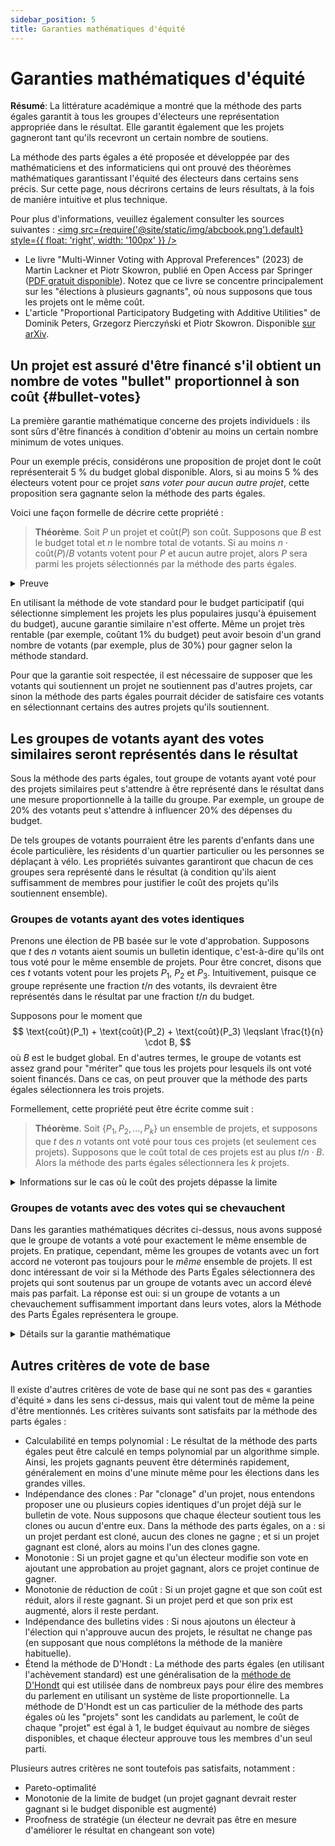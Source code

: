 ```yaml
---
sidebar_position: 5
title: Garanties mathématiques d'équité
---
```



# Garanties mathématiques d'équité

<div class="summary">
<b>Résumé</b>:
La littérature académique a montré que la méthode des parts égales garantit à tous les groupes d'électeurs une représentation appropriée dans le résultat. Elle garantit également que les projets gagneront tant qu'ils recevront un certain nombre de soutiens.
</div>

La méthode des parts égales a été proposée et développée par des mathématiciens et des informaticiens qui ont prouvé des théorèmes mathématiques garantissant l'équité des électeurs dans certains sens précis. Sur cette page, nous décrirons certains de leurs résultats, à la fois de manière intuitive et plus technique.

Pour plus d'informations, veuillez également consulter les sources suivantes :
[<img src={require('@site/static/img/abcbook.png').default} style={{ float: 'right', width: '100px' }} />](https://link.springer.com/book/10.1007/978-3-031-09016-5)

* Le livre "Multi-Winner Voting with Approval Preferences" (2023) de Martin Lackner et Piotr Skowron, publié en Open Access par Springer ([PDF gratuit disponible](https://link.springer.com/book/10.1007/978-3-031-09016-5)). Notez que ce livre se concentre principalement sur les "élections à plusieurs gagnants", où nous supposons que tous les projets ont le même coût.
* L'article "Proportional Participatory Budgeting with Additive Utilities" de Dominik Peters, Grzegorz Pierczyński et Piotr Skowron. Disponible [sur arXiv](https://arxiv.org/abs/2008.13276).

## Un projet est assuré d'être financé s'il obtient un nombre de votes "bullet" proportionnel à son coût {#bullet-votes}

La première garantie mathématique concerne des projets individuels : ils sont sûrs d'être financés à condition d'obtenir au moins un certain nombre minimum de votes uniques.

Pour un exemple précis, considérons une proposition de projet dont le coût représenterait 5 % du budget global disponible. Alors, si au moins 5 % des électeurs votent pour ce projet _sans voter pour aucun autre projet_, cette proposition sera gagnante selon la méthode des parts égales.

Voici une façon formelle de décrire cette propriété :

> **Théorème**. Soit $P$ un projet et $\text{coût}(P)$ son coût. Supposons que $B$ est le budget total et $n$ le nombre total de votants. Si au moins $n \cdot \text{coût}(P)/B$ votants votent pour $P$ et aucun autre projet, alors $P$ sera parmi les projets sélectionnés par la méthode des parts égales.

<details className="proof">
<summary>Preuve</summary>

Chacun des votants qui ont voté uniquement pour $P$ se voit attribuer une part de budget d'au moins $B/n$ au début du calcul de la méthode. (Il pourrait être supérieur à $B/n$ car nous [complétons](../implementation/completion) la méthode.)

Par conséquent, le montant total du budget attribué aux votants qui votent uniquement pour $P$ est d'au moins
$$
\underbrace{n \cdot \frac{\text{coût}(P)}{B}}_{\text{nombre de votants}} \cdot \underbrace{\frac{B}{n}}_{\text{part de budget}} = \text{coût}(P).
$$

Par définition de la méthode des parts égales, elle ne se termine que lorsque plus aucun projet ne peut être financé par ses partisans. Mais cela signifie que $P$ doit être parmi les projets sélectionnés, car les votants qui votent uniquement pour $P$ conservent tout leur argent jusqu'à ce que $P$ soit sélectionné, et donc $P$ est toujours abordable.
</details>

En utilisant la méthode de vote standard pour le budget participatif (qui sélectionne simplement les projets les plus populaires jusqu'à épuisement du budget), aucune garantie similaire n'est offerte. Même un projet très rentable (par exemple, coûtant 1% du budget) peut avoir besoin d'un grand nombre de votants (par exemple, plus de 30%) pour gagner selon la méthode standard.

Pour que la garantie soit respectée, il est nécessaire de supposer que les votants qui soutiennent un projet ne soutiennent pas d'autres projets, car sinon la méthode des parts égales pourrait décider de satisfaire ces votants en sélectionnant certains des autres projets qu'ils soutiennent.

## Les groupes de votants ayant des votes similaires seront représentés dans le résultat

Sous la méthode des parts égales, tout groupe de votants ayant voté pour des projets similaires peut s'attendre à être représenté dans le résultat dans une mesure proportionnelle à la taille du groupe. Par exemple, un groupe de 20% des votants peut s'attendre à influencer 20% des dépenses du budget.

De tels groupes de votants pourraient être les parents d'enfants dans une école particulière, les résidents d'un quartier particulier ou les personnes se déplaçant à vélo. Les propriétés suivantes garantiront que chacun de ces groupes sera représenté dans le résultat (à condition qu'ils aient suffisamment de membres pour justifier le coût des projets qu'ils soutiennent ensemble).

### Groupes de votants ayant des votes identiques

Prenons une élection de PB basée sur le vote d'approbation. Supposons que $t$ des $n$ votants aient soumis un bulletin identique, c'est-à-dire qu'ils ont tous voté pour le même ensemble de projets. Pour être concret, disons que ces $t$ votants votent pour les projets $P_1$, $P_2$ et $P_3$. Intuitivement, puisque ce groupe représente une fraction $t/n$ des votants, ils devraient être représentés dans le résultat par une fraction $t/n$ du budget.

Supposons pour le moment que 
$$
\text{coût}(P_1) + \text{coût}(P_2) + \text{coût}(P_3) \leqslant \frac{t}{n} \cdot B,
$$
où $B$ est le budget global. En d'autres termes, le groupe de votants est assez grand pour "mériter" que tous les projets pour lesquels ils ont voté soient financés. Dans ce cas, on peut prouver que la méthode des parts égales sélectionnera les trois projets.

Formellement, cette propriété peut être écrite comme suit :

> **Théorème**. Soit $\{P_1, P_2, \ldots, P_k\}$ un ensemble de projets, et supposons que $t$ des $n$ votants ont voté pour tous ces projets (et seulement ces projets). Supposons que le coût total de ces projets est au plus $t/n \cdot B$. Alors la méthode des parts égales sélectionnera les $k$ projets.

<details>
<summary>
    Informations sur le cas où le coût des projets dépasse la limite
</summary>

On peut également prouver une garantie similaire si le groupe d'électeurs approuve une collection de projets dont le coût total est supérieur à $t/n \cdot B$. Supposons que $t$ électeurs votent exactement pour les projets $P_1$, $P_2$, $P_3$, et $P_4$. Supposons que 
$$
\text{coût}(P_1) + \text{coût}(P_2) + \text{coût}(P_3) + \text{coût}(P_4) > \frac{t}{n} \cdot B.
$$
Alors, la Méthode des Parts Égales sélectionnera certains de ces projets qui, ensemble, coûtent "approximativement" $t/n \cdot B$.

> **Théorème**. Soit $T = \{P_1, P_2, \ldots, P_k\}$ un ensemble de projets, et supposons que $t$ des $n$ électeurs ont voté pour tous ces projets (et seulement pour ces projets). Alors, la Méthode des Parts Égales sélectionnera un sous-ensemble $T' \subseteq T$ de projets tels que pour chaque projet $P^* \in T$ qui n'a pas été sélectionné par la Méthode, on a $\sum_{P \in T'} \text{coût}(P) + \text{coût}(P^*) > t/n \cdot B$.

</details>

### Groupes de votants avec des votes qui se chevauchent

Dans les garanties mathématiques décrites ci-dessus, nous avons supposé que le groupe de votants a voté pour exactement le même ensemble de projets. En pratique, cependant, même les groupes de votants avec un fort accord ne voteront pas toujours pour le *même* ensemble de projets. Il est donc intéressant de voir si la Méthode des Parts Égales sélectionnera des projets qui sont soutenus par un groupe de votants avec un accord élevé mais pas parfait. La réponse est oui: si un groupe de votants a un chevauchement suffisamment important dans leurs votes, alors la Méthode des Parts Égales représentera le groupe.

<details>
<summary>Détails sur la garantie mathématique</summary>

Considérons une élection PB basée sur le vote d'approbation.
En général, si $T = \{P_1, P_2, \ldots, P_k\}$ est un ensemble de projets, nous écrivons $\text{coût}(T) = \text{coût}(P_1) + \text{coût}(P_2) + \ldots + \text{coût}(P_k)$ pour le coût total des projets dans $T$.
Supposons qu'un groupe de $t$ votants approuve tous les projets de l'ensemble $T$, mais que certains votants approuvent également d'autres projets qui ne sont pas dans $T$.
Supposons que $\text{coût}(T)\leqslant t/n \cdot B$ (de sorte que le groupe de votants peut "se permettre" tous les projets de $T$ en n'utilisant que les parts de budget des membres du groupe).
Alors, la Méthode des Parts Égales garantit qu'au moins l'un des $t$ votants sera suffisamment représenté dans le résultat $W$: cela signifie qu'il existe un membre $i$ du groupe (qui a voté pour l'ensemble de projets $A_i$ (y compris tous les projets de $T$, donc $T \subseteq A_i$)) avec
$$
\text{coût}(A_i \cap W) \geqslant \text{coût}(T) - \text{coût}(P_j) \qquad \text{pour certains $P_j \in T$}.
$$
Dans cette expression, $A_i \cap W$ désigne l'ensemble des projets approuvés à la fois par le votant $i$ et inclus dans le résultat $W$.

Cette propriété est appelée "représentation justifiée étendue jusqu'à un projet" dans la littérature académique. Plus de détails peuvent être trouvés dans l'article de [Peters et al. (2021)](https://arxiv.org/abs/2008.13276) (en anglais).
</details>

## Autres critères de vote de base

Il existe d'autres critères de vote de base qui ne sont pas des « garanties d'équité » dans les sens ci-dessus, mais qui valent tout de même la peine d'être mentionnés. Les critères suivants sont satisfaits par la méthode des parts égales :

* <SemiBold>Calculabilité en temps polynomial</SemiBold> : Le résultat de la méthode des parts égales peut être calculé en temps polynomial par un algorithme simple. Ainsi, les projets gagnants peuvent être déterminés rapidement, généralement en moins d'une minute même pour les élections dans les grandes villes.
* <SemiBold>Indépendance des clones</SemiBold> : Par "clonage" d'un projet, nous entendons proposer une ou plusieurs copies identiques d'un projet déjà sur le bulletin de vote. Nous supposons que chaque électeur soutient tous les clones ou aucun d'entre eux. Dans la méthode des parts égales, on a : si un projet perdant est cloné, aucun des clones ne gagne ; et si un projet gagnant est cloné, alors au moins l'un des clones gagne.
* <SemiBold>Monotonie</SemiBold> : Si un projet gagne et qu'un électeur modifie son vote en ajoutant une approbation au projet gagnant, alors ce projet continue de gagner.
* <SemiBold>Monotonie de réduction de coût</SemiBold> : Si un projet gagne et que son coût est réduit, alors il reste gagnant. Si un projet perd et que son prix est augmenté, alors il reste perdant.
* <SemiBold>Indépendance des bulletins vides</SemiBold> : Si nous ajoutons un électeur à l'élection qui n'approuve aucun des projets, le résultat ne change pas (en supposant que nous complétons la méthode de la manière habituelle).
* <SemiBold>Étend la méthode de D'Hondt</SemiBold> : La méthode des parts égales (en utilisant l'achèvement standard) est une généralisation de la <a href="https://en.wikipedia.org/wiki/D%27Hondt_method">méthode de D'Hondt</a> qui est utilisée dans de nombreux pays pour élire des membres du parlement en utilisant un système de liste proportionnelle. La méthode de D'Hondt est un cas particulier de la méthode des parts égales où les "projets" sont les candidats au parlement, le coût de chaque "projet" est égal à 1, le budget équivaut au nombre de sièges disponibles, et chaque électeur approuve tous les membres d'un seul parti.

Plusieurs autres critères ne sont toutefois pas satisfaits, notamment :
<ul style={{ listStyleType: '"\\2717  "' }}>
<li>Pareto-optimalité</li>
<li>Monotonie de la limite de budget (un projet gagnant devrait rester gagnant si le budget disponible est augmenté)</li>
<li>Proofness de stratégie (un électeur ne devrait pas être en mesure d'améliorer le résultat en changeant son vote)</li>
</ul>